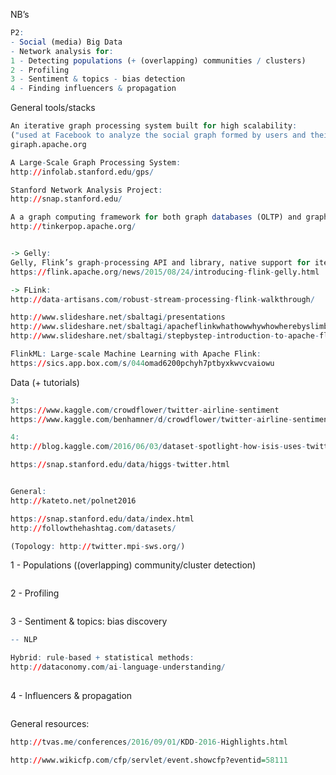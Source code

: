 
NB's
```r
P2:
- Social (media) Big Data
- Network analysis for:
1 - Detecting populations (+ (overlapping) communities / clusters)
2 - Profiling
3 - Sentiment & topics - bias detection
4 - Finding influencers & propagation

```

General tools/stacks
```r


An iterative graph processing system built for high scalability:
("used at Facebook to analyze the social graph formed by users and their connections")
giraph.apache.org 

A Large-Scale Graph Processing System:
http://infolab.stanford.edu/gps/

Stanford Network Analysis Project:
http://snap.stanford.edu/

A a graph computing framework for both graph databases (OLTP) and graph analytic systems (OLAP):
http://tinkerpop.apache.org/


-> Gelly:
Gelly, Flink’s graph-processing API and library, native support for iterations makes it a suitable platform for large-scale graph analytics:
https://flink.apache.org/news/2015/08/24/introducing-flink-gelly.html

-> FLink:
http://data-artisans.com/robust-stream-processing-flink-walkthrough/

http://www.slideshare.net/sbaltagi/presentations
http://www.slideshare.net/sbaltagi/apacheflinkwhathowwhywhowherebyslimbaltagi-57825047
http://www.slideshare.net/sbaltagi/stepbystep-introduction-to-apache-flink

FlinkML: Large-scale Machine Learning with Apache Flink:
https://sics.app.box.com/s/044omad6200pchyh7ptbyxkwvcvaiowu


```


Data (+ tutorials)
```r

3:
https://www.kaggle.com/crowdflower/twitter-airline-sentiment
https://www.kaggle.com/benhamner/d/crowdflower/twitter-airline-sentiment/exploring-airline-twitter-sentiment-data

4: 
http://blog.kaggle.com/2016/06/03/dataset-spotlight-how-isis-uses-twitter/

https://snap.stanford.edu/data/higgs-twitter.html


General:
http://kateto.net/polnet2016

https://snap.stanford.edu/data/index.html
http://followthehashtag.com/datasets/

(Topology: http://twitter.mpi-sws.org/)


```


1 - Populations ((overlapping) community/cluster detection)
```r


```

2 - Profiling
```r


```

3 - Sentiment & topics: bias discovery
```r

-- NLP

Hybrid: rule-based + statistical methods:
http://dataconomy.com/ai-language-understanding/
 


```

4 - Influencers & propagation
```r


```



General resources:
```r


http://tvas.me/conferences/2016/09/01/KDD-2016-Highlights.html

http://www.wikicfp.com/cfp/servlet/event.showcfp?eventid=58111


```



